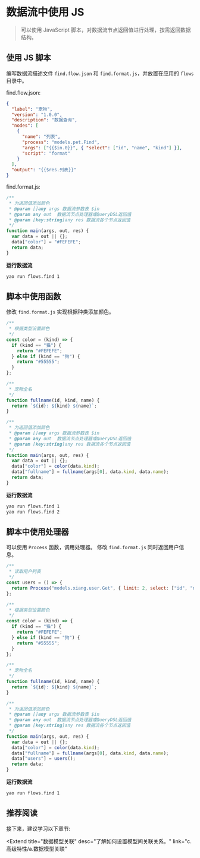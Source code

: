 # 数据流中使用 JS

<blockquote>
  <p>
    可以使用 JavaScript 脚本，对数据流节点返回值进行处理，按需返回数据结构。
  </p>
</blockquote>

## 使用 JS 脚本

编写数据流描述文件 `find.flow.json` 和 `find.format.js`，并放置在应用的 `flows` 目录中。

<Detail title="查看源码">

find.flow.json:

```json
{
  "label": "宠物",
  "version": "1.0.0",
  "description": "数据查询",
  "nodes": [
    {
      "name": "列表",
      "process": "models.pet.Find",
      "args": ["{{$in.0}}", { "select": ["id", "name", "kind"] }],
      "script": "format"
    }
  ],
  "output": "{{$res.列表}}"
}
```

find.format.js:

```javascript
/**
 * 为返回值添加颜色
 * @param []any args 数据流参数表 $in
 * @param any out  数据流节点处理器或QueryDSL返回值
 * @param [key:string]any res 数据流各个节点返回值
 */
function main(args, out, res) {
  var data = out || {};
  data["color"] = "#FEFEFE";
  return data;
}
```

</Detail>

**运行数据流**

```bash
yao run flows.find 1
```

## 脚本中使用函数

修改 `find.format.js` 实现根据种类添加颜色。

<Detail title="查看源码">

```javascript
/**
 * 根据类型设置颜色
 */
const color = (kind) => {
  if (kind == "猫") {
    return "#FEFEFE";
  } else if (kind == "狗") {
    return "#55555";
  }
};

/**
 * 宠物全名
 */
function fullname(id, kind, name) {
  return `${id}: ${kind} ${name}`;
}

/**
 * 为返回值添加颜色
 * @param []any args 数据流参数表 $in
 * @param any out  数据流节点处理器或QueryDSL返回值
 * @param [key:string]any res 数据流各个节点返回值
 */
function main(args, out, res) {
  var data = out || {};
  data["color"] = color(data.kind);
  data["fullname"] = fullname(args[0], data.kind, data.name);
  return data;
}
```

</Detail>

**运行数据流**

```bash
yao run flows.find 1
yao run flows.find 2
```

## 脚本中使用处理器

可以使用 `Process` 函数，调用处理器。 修改 `find.format.js` 同时返回用户信息。

<Detail title="查看源码">

```javascript
/**
 * 读取用户列表
 */
const users = () => {
  return Process("models.xiang.user.Get", { limit: 2, select: ["id", "name"] });
};

/**
 * 根据类型设置颜色
 */
const color = (kind) => {
  if (kind == "猫") {
    return "#FEFEFE";
  } else if (kind == "狗") {
    return "#55555";
  }
};

/**
 * 宠物全名
 */
function fullname(id, kind, name) {
  return `${id}: ${kind} ${name}`;
}

/**
 * 为返回值添加颜色
 * @param []any args 数据流参数表 $in
 * @param any out  数据流节点处理器或QueryDSL返回值
 * @param [key:string]any res 数据流各个节点返回值
 */
function main(args, out, res) {
  var data = out || {};
  data["color"] = color(data.kind);
  data["fullname"] = fullname(args[0], data.kind, data.name);
  data["users"] = users();
  return data;
}
```

</Detail>

**运行数据流**

```bash
yao run flows.find 1
```

## 推荐阅读

接下来，建议学习以下章节:

<Extend
  title="数据模型关联"
  desc="了解如何设置模型间关联关系。"
  link="c.高级特性/a.数据模型关联"
></Extend>

<Div style={{ display: "flex", justifyContent: "space-between" }}>
  <Link type="prev" title="使用处理器" link="b.基础特性/c.查询数据"></Link>
  <Link type="next" title="查询数据" link="c.高级特性/f.数据模型关联"></Link>
</Div>
